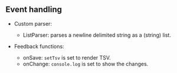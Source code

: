 
## Event handling

<Case />

- Custom parser:

  - ListParser: parses a newline delimited string as a (string) list.

- Feedback functions:

  - onSave: ``setTsv`` is set to render TSV.
  - onChange: ``console.log`` is set to show the changes.
